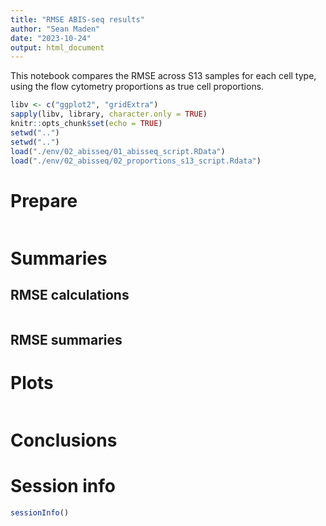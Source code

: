 ```yaml
---
title: "RMSE ABIS-seq results"
author: "Sean Maden"
date: "2023-10-24"
output: html_document
---
```


This notebook compares the RMSE across S13 samples for each cell type, using the
flow cytometry proportions as true cell proportions.

```r
libv <- c("ggplot2", "gridExtra")
sapply(libv, library, character.only = TRUE)
knitr::opts_chunk$set(echo = TRUE)
setwd("..")
setwd("..")
load("./env/02_abisseq/01_abisseq_script.RData")
load("./env/02_abisseq/02_proportions_s13_script.Rdata")
```

# Prepare

```r

```

# Summaries

## RMSE calculations

```r
```

## RMSE summaries

# Plots

```r
```

# Conclusions

# Session info

```r
sessionInfo()
```

